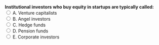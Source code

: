 ::: {.question-block}
<form onsubmit="event.preventDefault(); checkAnswer('module1_mcq_q44')" data-correct-answer="A"> 
  <strong style="display: block;">Institutional investors who buy equity in startups are typically called:</strong> 
  <label><input type="radio" name="module1_mcq_q44" value="A"> A. Venture capitalists</label><br>
  <label><input type="radio" name="module1_mcq_q44" value="B"> B. Angel investors</label><br>
  <label><input type="radio" name="module1_mcq_q44" value="C"> C. Hedge funds</label><br>
  <label><input type="radio" name="module1_mcq_q44" value="D"> D. Pension funds</label><br>
  <label><input type="radio" name="module1_mcq_q44" value="E"> E. Corporate investors</label><br>
</form> 

<div id="feedback-module1_mcq_q44" class="feedback" data-status="" style="display:none;"> 
✅ Correct: A. Venture capitalists specialize in funding high-growth startups. 
</div> 
:::
